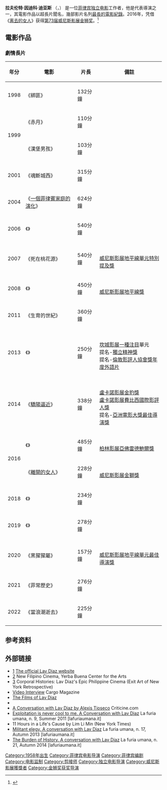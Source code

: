 {{noteTA
| T=zh-hans:拉夫·迪亚斯; zh-hant:拉夫·迪亞茲; 
| G1=Movie
| G2=Show
| 1=zh-hans:拉夫·迪亚斯; zh-hant:拉夫·迪亞茲;
| 2=zh-hans:迪亚斯; zh-hant:迪亞茲
| 3=zh-hans:离去的女人; zh-hant:離開的女人
}}

{{Infobox person
| name          = Lav Diaz
| image         = Lav Diaz at On the Edge Film Festival 2015 August 5 (cropped).JPG
| birthname     = Lavrente Indico Diaz 
| birth_date    = {{birth date and age|1958|12|30}}<ref name=imdb>{{cite web|title=Lav Diaz|url=http://www.imdb.com/name/nm0225010/?ref_=nv_sr_1|website=IMDb|publisher=IMDb.com, Inc.|accessdate=2 January 2015|archive-date=2018-02-06|archive-url=https://web.archive.org/web/20180206164827/http://www.imdb.com/name/nm0225010/?ref_=nv_sr_1|dead-url=no}}</ref>
| birth_place   = [[菲律宾|菲律宾]][[棉兰老岛|棉兰老岛]]Maguindanao,Datu Paglas<ref name=imdb/>
| nationality   = 
| occupation    = [[电影导演|电影导演]]、[[电影监制|电影监制]]、[[编剧|编剧]]、[[剪輯|剪輯]]
| notable works = 
}}
'''拉夫伦特·因迪科·迪亚斯''' （{{lang|en|Lavrente Indico Diaz}}，{{bd|1958年|12月30日}}） 是一位[[菲律宾|菲律宾]][[独立电影|独立电影]]工作者，他是{{link-en|緩慢電影|Slow cinema}}代表導演之一，其電影作品以超長片聞名，幾部影片名列[[最長的電影紀錄|最長的電影紀錄]]。2016年，凭借《[[离去的女人|离去的女人]]》获得[[第73届威尼斯影展|第73届威尼斯影展]][[金狮奖|金狮奖]]。<ref >{{cite web |url=http://news.mtime.com/2016/09/11/1559537.html |language= |title=2016威尼斯电影节闭幕大奖揭晓 |publisher=Mtime时光网 |date=2016-09-11 |accessdate= |archive-url=https://web.archive.org/web/20160914191840/http://news.mtime.com/2016/09/11/1559537.html |archive-date=2016-09-14 |dead-url=yes }}</ref>

== 電影作品 ==
=== 劇情長片 ===
{| class="wikitable sortable"
|-
! 年分
! class="unsortable" | 電影 
! 片長
! class="unsortable" | 備註
|-
| 1998 || 《綁匪》<br>{{lang|fil|''Serafin Geronimo, kriminal ng Baryo Concepcion''}} || 132分鐘 || 
|-
| rowspan=2|1999 || 《赤月》<br>{{lang|fil|''Hubad sa ilalim ng buwan''}} || 110分鐘 || 
|-
| 《漢堡男孩》<br>{{lang|fil|''Batang West Side''}} || 103分鐘 || 
|-
| 2001 || 《魂斷城西》<br>{{lang|fil|''Batang West Side''}} || 315分鐘 || 
|-
| 2004 || 《[[一個菲律賓家庭的演化|一個菲律賓家庭的演化]]》<br>{{lang|fil|''Ebolusyon ng Isang Pamilyang Pilipino''}} || 624分鐘 || 
|-
| 2006 || 《{{link-en|耶利米啟示錄|Heremias}}》<br>{{lang|fil|''Heremias''}} || 540分鐘 || 
|-
| 2007 || 《死在桃花源》<br>{{lang|fil|''Kagadanan sa banwaan ning mga Engkanto''}} || 540分鐘 || {{small|（[[第64屆威尼斯國際電影節|第64屆威尼斯影展]][[地平線獎|地平線單元]]）}}<br>[[威尼斯影展|威尼斯影展]][[地平線獎|地平線單元特別提及獎]]
|-
| 2008 || 《{{link-en|憂鬱症 (2008年電影)|Melancholia (2008 film)|憂鬱症}}》<br>{{lang|fil|''Melancholia''}} || 450分鐘 || {{small|（[[第65屆威尼斯影展|第65屆威尼斯影展]][[地平線獎|地平線單元]]）}}<br>[[威尼斯影展|威尼斯影展]][[地平線獎|地平線獎]]
|-
| 2011 || 《生育的世紀》<br>{{lang|fil|''Siglo ng pagluluwal''}} || 360分鐘 || 
|-
| 2013 || 《{{link-en|歷史的終結 (電影)|Norte, the End of History|歷史的終結}}》<br>{{lang|fil|''Norte, Hangganan ng Kasaysayan''}} || 250分鐘 || {{small|（[[第66屆坎城影展|第66屆坎城影展]][[一種注目|一種注目]]單元）}}<br>[[坎城影展|坎城影展]][[一種注目|一種注目]]單元<br>提名-[[獨立精神獎|獨立精神獎]]{{link-en|最佳國際電影|Independent Spirit Award for Best International Film}}<br>提名-[[倫敦影評人協會|倫敦影評人協會獎年度外語片]]
|-
| 2014 || 《[[驕陽逼近|驕陽逼近]]》<br>{{lang|fil|''Mula sa Kung Ano ang Noon''}} || 338分鐘 || {{small|（[[盧卡諾影展|第67屆盧卡諾影展]]正式競賽片）}}<br>[[盧卡諾影展|盧卡諾影展]][[金豹獎|金豹獎]]<br>[[盧卡諾影展|盧卡諾影展]][[費比西獎|費比西國際影評人獎]]<br>提名-[[亞洲電影大獎|亞洲電影大獎最佳導演獎]]
|-
| rowspan=2|2016 || 《{{link-en|悲傷祕密的搖籃曲|A Lullaby to the Sorrowful Mystery}}》<br>{{lang|fil|''Hele sa Hiwagang Hapis''}} || 485分鐘 || {{small|（[[第66屆柏林影展|第66屆柏林影展]]正式競賽片）}}<br>[[柏林影展|柏林影展]][[亞佛雷德鮑爾獎|亞佛雷德鮑爾獎]]
|-
| 《[[离去的女人|離開的女人]]》<br>{{lang|fil|''Ang Babaeng Humayo''}} || 228分鐘 || {{small|（[[第73屆威尼斯影展|第73屆威尼斯影展]]正式競賽片）}}<br>[[威尼斯影展|威尼斯影展]][[金獅獎|金獅獎]]
|-
| 2018 || 《{{link-en|惡魔時節|Season of the Devil}}》<br>{{lang|fil|''Ang Panahon ng Halimaw''}} || 234分鐘 || {{small|（[[第68屆柏林影展|第68屆柏林影展]]正式競賽片）}}
|-
| 2019 || 《{{link-en|停止|The Halt}}》<br>{{lang|fil|''Ang Hupa''}} || 278分鐘 || {{small|（[[第72屆坎城影展|第72屆坎城影展]][[導演雙週|導演雙週]]單元）}}
|-
| 2020 || 《黑猩猩屬》<br>{{lang|fil|''Lahi, Hayop''}} || 157分鐘 || {{small|（[[第77屆威尼斯影展|第77屆威尼斯影展]][[地平線獎|地平線單元]]）}}<br>[[威尼斯影展|威尼斯影展]][[地平線獎|地平線單元最佳導演獎]]
|-
| 2021 || 《菲常歷史》<br>{{lang|fil|''Historya ni Ha''}}|| 276分鐘 ||
|-
| 2022 || 《當浪潮逝去》<br>{{lang|fil|''Kapag Wala Nang mga Alon''}}|| 225分鐘 || 
|}

== 参考资料 ==
{{reflist}}

== 外部链接 ==
{{commons category|Lav Diaz}}
*[http://lavdiaz.com] {{Wayback|url=http://lavdiaz.com/ |date=20150209075350 }}[http://lavdiaz.com The official Lav Diaz website] {{Wayback|url=http://lavdiaz.com/ |date=20150209075350 }}
*[https://web.archive.org/web/20140705165615/http://www.ybca.org/new-filipino-cinema] New Filipino Cinema, Yerba Buena Center for the Arts
*[http://www.movingimagesource.us/events/digimovies-presents-corporal-histories-lav-diazs-20120421] {{Wayback|url=http://www.movingimagesource.us/events/digimovies-presents-corporal-histories-lav-diazs-20120421 |date=20190425080731 }} Corporal Histories: Lav Diaz's Epic Philippine Cinema (Exit Art of New York Retrospective)
*[https://web.archive.org/web/20100707092130/http://www.cargo-film.de/artikel/lav-diaz/ Video Interview] Cargo Magazine
*[http://theseventhart.info/2010/05/16/the-films-of-lav-diaz/ The Films of Lav Diaz] {{Wayback|url=http://theseventhart.info/2010/05/16/the-films-of-lav-diaz/ |date=20201214172438 }}
*{{IMDb name|0225010}}
*[http://www.criticine.com/interview_article.php?id=21 A Conversation with Lav Diaz by Alexis Tioseco] {{Wayback|url=http://www.criticine.com/interview_article.php?id=21 |date=20200609090405 }} Criticine.com
*[http://www.lafuriaumana.it/index.php/archive/58-la-furia-umana-nd9-summer-2011/360-qexploitation-is-never-cool-to-meq-the-anti-feudal-cinema-interview-to-lav-diaz Exploitation is never cool to me. A Conversation with Lav Diaz] {{Wayback|url=http://www.lafuriaumana.it/index.php/archive/58-la-furia-umana-nd9-summer-2011/360-qexploitation-is-never-cool-to-meq-the-anti-feudal-cinema-interview-to-lav-diaz |date=20160304101126 }} La furia umana, n. 9, Summer 2011 [lafuriaumana.it] 
*[http://www.nytimes.com/2005/05/26/arts/26iht-fam.html ] {{Wayback|url=http://www.nytimes.com/2005/05/26/arts/26iht-fam.html |date=20150512214149 }} 11 Hours in a Life's Cause by Lim Li Min (New York Times)
*[http://www.lafuriaumana.it/index.php/29-issues/numero-17/16-michael-guarneri-militant-elegy-a-conversation-with-lav-diaz Militant elegy. A conversation with Lav Diaz] {{Wayback|url=http://www.lafuriaumana.it/index.php/29-issues/numero-17/16-michael-guarneri-militant-elegy-a-conversation-with-lav-diaz |date=20200112153706 }} La furia umana, n. 17, Autumn 2013 [lafuriaumana.it]
*[http://www.lafuriaumana.it/?id=243 The Burden of History. A conversation with Lav Diaz] {{Wayback|url=http://www.lafuriaumana.it/?id=243 |date=20200714093556 }} La furia umana, n. 21, Autumn 2014 [lafuriaumana.it]
{{Authority control}}

{{DEFAULTSORT:Diaz, Lav}}
[[Category:1958年出生|Category:1958年出生]]
[[Category:菲律宾电影导演|Category:菲律宾电影导演]]
[[Category:菲律宾编剧|Category:菲律宾编剧]]
[[Category:电影监制|Category:电影监制]]
[[Category:剪接师|Category:剪接师]]
[[Category:独立电影导演|Category:独立电影导演]]
[[Category:威尼斯影展獲獎者|Category:威尼斯影展獲獎者]]
[[Category:金狮奖获奖导演|Category:金狮奖获奖导演]]
